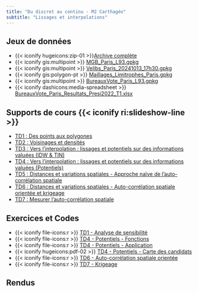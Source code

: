 ```yaml
---
title: "Du discret au continu - M2 Carthagéo"
subtitle: "Lissages et interpolations"
---
```


## Jeux de données

* {{< iconify hugeicons:zip-01 >}}[Archive complète](posts/RC/DATA/AS_RC.zip)
* {{< iconify gis:multipoint >}} [MGB_Paris_L93.gpkg](posts/RC/DATA/MGB_Paris_L93.gpkg)
* {{< iconify gis:multipoint >}} [Velibs_Paris_20241013_17h30.gpkg](posts/RC/DATA/Velibs_Paris_20241013_17h30.gpkg)
* {{< iconify gis:polygon-pt >}} [Maillages_Limitrophes_Paris.gpkg](posts/RC/DATA/Maillages_Limitrophes_Paris.gpkg)
* {{< iconify gis:multipoint >}} [BureauxVote_Paris_L93.gpkg](posts/RC/DATA/BureauxVote_Paris_L93.gpkg)
* {{< iconify dashicons:media-spreadsheet >}} [BureauxVote_Paris_Resultats_Presi2022_T1.xlsx](posts/RC/DATA/BureauxVote_Paris_Resultats_Presi2022_T1.xlsx)



## Supports de cours {{< iconify ri:slideshow-line >}}

* [TD1 : Des points aux polygones](posts/RC/TD1/index.html) 
* [TD2 : Voisinages et densités](posts/RC/TD2/index.html) 
* [TD3 : Vers l'interpolation : lissages et potentiels sur des informations valuées (IDW & TIN)](posts/RC/TD3/index.html) 
* [TD4 : Vers l'interpolation : lissages et potentiels sur des informations valuées (Potentiels)](posts/RC/TD4/index.html) 
* [TD5 : Distances et variations spatiales - Approche naïve de l'auto-corrélation spatiale](posts/RC/TD5/index.html) 
* [TD6 : Distances et variations spatiales - Auto-corrélation spatiale orientée et krigeage](posts/RC/TD6/index.html) 
* [TD7 : Mesurer l'auto-corrélation spatiale](posts/RC/TD7/index.html) 

## Exercices et Codes

* {{< iconify file-icons:r >}} [TD1 - Analyse de sensibilité](posts/RC/scripts/TD1_analyse_sensib.R)
* {{< iconify file-icons:r >}} [TD4 - Potentiels - Fonctions](posts/RC/scripts/TD4_Potentiels_1_Fonctions.R)
* {{< iconify file-icons:r >}} [TD4 - Potentiels - Application](posts/RC/scripts/TD4_Potentiels_2_Correction.R)
* {{< iconify hugeicons:pdf-02 >}} [TD4 - Potentiels - Carte des candidats](posts/RC/scripts/TD4_cartes_potentiels.pdf)
* {{< iconify file-icons:r >}} [TD6 - Auto-corrélation spatiale orientée](posts/RC/scripts/TD6_Krigeage_1_Seuils_distance.R)
* {{< iconify file-icons:r >}} [TD7 - Krigeage](posts/RC/scripts/TD6_Krigeage_2_Correction.R)

## Rendus

